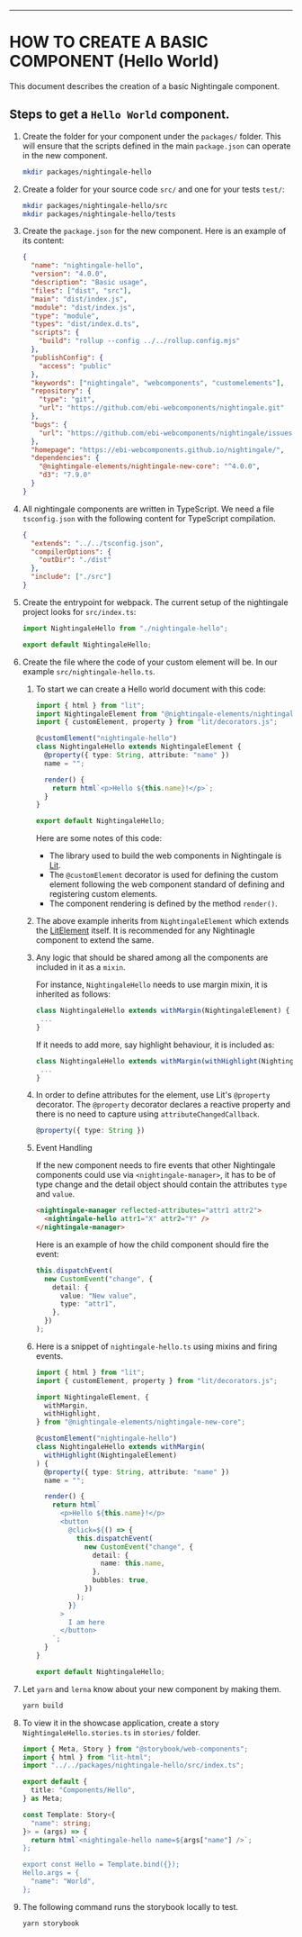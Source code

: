 <Meta title="Creating a component" />

---

# HOW TO CREATE A BASIC COMPONENT (Hello World)

This document describes the creation of a basic Nightingale component.

## Steps to get a `Hello World` component.

1. Create the folder for your component under the `packages/` folder. This will ensure that the scripts defined in the main `package.json` can operate in the new component.
   ```bash
   mkdir packages/nightingale-hello
   ```
2. Create a folder for your source code `src/` and one for your tests `test/`:
   ```bash
   mkdir packages/nightingale-hello/src
   mkdir packages/nightingale-hello/tests
   ```
3. Create the `package.json` for the new component. Here is an example of its content:

   ```json
   {
     "name": "nightingale-hello",
     "version": "4.0.0",
     "description": "Basic usage",
     "files": ["dist", "src"],
     "main": "dist/index.js",
     "module": "dist/index.js",
     "type": "module",
     "types": "dist/index.d.ts",
     "scripts": {
       "build": "rollup --config ../../rollup.config.mjs"
     },
     "publishConfig": {
       "access": "public"
     },
     "keywords": ["nightingale", "webcomponents", "customelements"],
     "repository": {
       "type": "git",
       "url": "https://github.com/ebi-webcomponents/nightingale.git"
     },
     "bugs": {
       "url": "https://github.com/ebi-webcomponents/nightingale/issues"
     },
     "homepage": "https://ebi-webcomponents.github.io/nightingale/",
     "dependencies": {
       "@nightingale-elements/nightingale-new-core": "^4.0.0",
       "d3": "7.9.0"
     }
   }
   ```

4. All nightingale components are written in TypeScript. We need a file `tsconfig.json` with the following content for TypeScript compilation.

   ```json
   {
     "extends": "../../tsconfig.json",
     "compilerOptions": {
       "outDir": "./dist"
     },
     "include": ["./src"]
   }
   ```

5. Create the entrypoint for webpack. The current setup of the nightingale project looks for `src/index.ts`:

    ```typescript
    import NightingaleHello from "./nightingale-hello";

    export default NightingaleHello;
    ```

6. Create the file where the code of your custom element will be. In our example `src/nightingale-hello.ts`.

   1. To start we can create a Hello world document with this code:

      ```typescript
      import { html } from "lit";
      import NightingaleElement from "@nightingale-elements/nightingale-new-core";
      import { customElement, property } from "lit/decorators.js";

      @customElement("nightingale-hello")
      class NightingaleHello extends NightingaleElement {
        @property({ type: String, attribute: "name" })
        name = "";

        render() {
          return html`<p>Hello ${this.name}!</p>`;
        }
      }

      export default NightingaleHello;
      ```

      Here are some notes of this code:

      - The library used to build the web components in Nightingale is [Lit](https://lit.dev/docs/).
      - The `@customElement` decorator is used for defining the custom element following the web component standard of defining and registering custom elements.
      - The component rendering is defined by the method `render()`.

   2. The above example inherits from `NightingaleElement` which extends the [LitElement](https://lit.dev/docs/api/LitElement/) itself.
      It is recommended for any Nightinagle component to extend the same.

   3. Any logic that should be shared among all the components are included in it as a `mixin`.

      For instance, `NightingaleHello` needs to use margin mixin, it is inherited as follows:

      ```typescript
      class NightingaleHello extends withMargin(NightingaleElement) {
       ...
      }
      ```

      If it needs to add more, say highlight behaviour, it is included as:

      ```typescript
      class NightingaleHello extends withMargin(withHighlight(NightingaleElement)) {
       ...
      }
      ```

   4. In order to define attributes for the element, use Lit's `@property` decorator. The `@property` decorator declares a reactive property and there is no need to capture using `attributeChangedCallback`.

      ```typescript
      @property({ type: String })
      ```

   5. Event Handling

      If the new component needs to fire events that other Nightingale components could use via `<nightingale-manager>`, it has to be of type change and the detail object should contain the attributes `type` and `value`.

      ```html
      <nightingale-manager reflected-attributes="attr1 attr2">
        <nightingale-hello attr1="X" attr2="Y" />
      </nightingale-manager>
      ```

      Here is an example of how the child component should fire the event:

      ```typescript
      this.dispatchEvent(
        new CustomEvent("change", {
          detail: {
            value: "New value",
            type: "attr1",
          },
        })
      );
      ```

   6. Here is a snippet of `nightingale-hello.ts` using mixins and firing events.

      ```typescript
      import { html } from "lit";
      import { customElement, property } from "lit/decorators.js";

      import NightingaleElement, {
        withMargin,
        withHighlight,
      } from "@nightingale-elements/nightingale-new-core";

      @customElement("nightingale-hello")
      class NightingaleHello extends withMargin(
        withHighlight(NightingaleElement)
      ) {
        @property({ type: String, attribute: "name" })
        name = "";

        render() {
          return html`
            <p>Hello ${this.name}!</p>
            <button
              @click=${() => {
                this.dispatchEvent(
                  new CustomEvent("change", {
                    detail: {
                      name: this.name,
                    },
                    bubbles: true,
                  })
                );
              }}
            >
              I am here
            </button>
          `;
        }
      }

      export default NightingaleHello;
      ```

7. Let `yarn` and `lerna` know about your new component by making them.

   ```bash
   yarn build
   ```

8. To view it in the showcase application, create a story `NightingaleHello.stories.ts` in `stories/` folder.

    ```typescript
    import { Meta, Story } from "@storybook/web-components";
    import { html } from "lit-html";
    import "../../packages/nightingale-hello/src/index.ts";
    
    export default {
      title: "Components/Hello",
    } as Meta;
    
    const Template: Story<{
      "name": string;
    }> = (args) => {
      return html`<nightingale-hello name=${args["name"] />`;
    };
    
    export const Hello = Template.bind({});
    Hello.args = {
      "name": "World",
    };
    ```

9. The following command runs the storybook locally to test.

    ```bash
    yarn storybook
    ```

